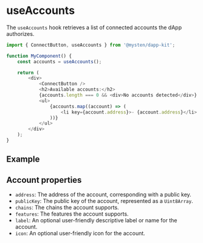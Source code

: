 
# useAccounts

The `useAccounts` hook retrieves a list of connected accounts the dApp authorizes.

```ts
import { ConnectButton, useAccounts } from '@mysten/dapp-kit';

function MyComponent() {
	const accounts = useAccounts();

	return (
		<div>
			<ConnectButton />
			<h2>Available accounts:</h2>
			{accounts.length === 0 && <div>No accounts detected</div>}
			<ul>
				{accounts.map((account) => (
					<li key={account.address}>- {account.address}</li>
				))}
			</ul>
		</div>
	);
}
```

## Example

<UseAccountsExample />

## Account properties

- `address`: The address of the account, corresponding with a public key.
- `publicKey`: The public key of the account, represented as a `Uint8Array`.
- `chains`: The chains the account supports.
- `features`: The features the account supports.
- `label`: An optional user-friendly descriptive label or name for the account.
- `icon`: An optional user-friendly icon for the account.
